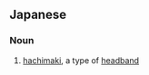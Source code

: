 ==Japanese==
{{ja-kanjitab|鉢|巻}}

===Noun===
{{ja-noun|はちまき}}

# [[hachimaki]], a type of [[headband]]